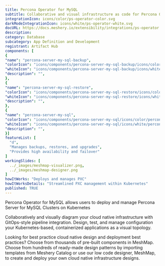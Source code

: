 ```yaml
---
title: Percona Operator for MySQL
subtitle: Collaborative and visual infrastructure as code for Percona Operator for MySQL
integrationIcon: icons/color/ps-operator-color.svg
darkModeIntegrationIcon: icons/white/ps-operator-white.svg
docURL: https://docs.meshery.io/extensibility/integrations/ps-operator
description: 
category: Database
subcategory: App Definition and Development
registrant: Artifact Hub
components: [
{
"name": "percona-server-my-sql-backup",
"colorIcon": "icons/components/percona-server-my-sql-backup/icons/color/percona-server-my-sql-backup-color.svg",
"whiteIcon": "icons/components/percona-server-my-sql-backup/icons/white/percona-server-my-sql-backup-white.svg",
"description": "",
},
{
"name": "percona-server-my-sql-restore",
"colorIcon": "icons/components/percona-server-my-sql-restore/icons/color/percona-server-my-sql-restore-color.svg",
"whiteIcon": "icons/components/percona-server-my-sql-restore/icons/white/percona-server-my-sql-restore-white.svg",
"description": "",
},
{
"name": "percona-server-my-sql",
"colorIcon": "icons/components/percona-server-my-sql/icons/color/percona-server-my-sql-color.svg",
"whiteIcon": "icons/components/percona-server-my-sql/icons/white/percona-server-my-sql-white.svg",
"description": "",
}]
featureList: [
  "d",
  "Manages backups, restores, and upgrades",
  "Provides high availability and failover"
]
workingSlides: [
  ../_images/meshmap-visualizer.png,
  ../_images/meshmap-designer.png
]
howItWorks: "Deploys and manages PXC"
howItWorksDetails: "Streamlined PXC management within Kubernetes"
published: TRUE
---
```

<p>
Percona Operator for MySQL allows users to deploy and manage Percona Server for MySQL Clusters on Kubernetes
</p>
<p>
    Collaboratively and visually diagram your cloud native infrastructure with GitOps-style pipeline integration. Design, test, and manage configuration your Kubernetes-based, containerized applications as a visual topology.
</p>
<p>
    Looking for best practice cloud native design and deployment best practices? Choose from thousands of pre-built components in MeshMap. Choose from hundreds of ready-made design patterns by importing templates from Meshery Catalog or use our low code designer, MeshMap, to create and deploy your own cloud native infrastructure designs.
</p>
